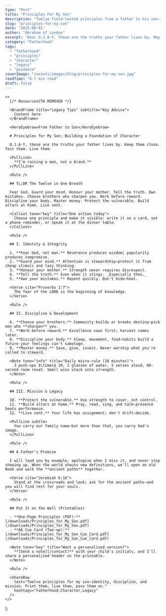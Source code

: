 ```yaml
---
type: "Post"
title: "Principles For My Son"
description: "Twelve field-tested principles from a father to his son—identity, discipline, and mission—shaped for daily practice at home."
slug: "principles-for-my-son"
date: "2025-08-01"
author: "Abraham of London"
excerpt: "Dear O.J.A-Y, these are the truths your father lives by. May they be a compass for your own journey."
category: "Fatherhood"
tags:
  - "fatherhood"
  - "principles"
  - "character"
  - "legacy"
  - "guidance"
coverImage: "/assets/images/blog/principles-for-my-son.jpg"
readTime: "6-7 min read"
draft: false
---
```


    <>
      {/* ResourcesCTA REMOVED */}
      
      <BrandFrame title="Legacy Tips" subtitle="Key Advice">
        Content here
      </BrandFrame>

      <HeroEyebrow>From Father to Son</HeroEyebrow>

      # Principles for My Son: Building a Foundation of Character

      O.J.A-Y, these are the truths your father lives by. Keep them close. Test them. Live them.

      <PullLine>
        **I'm raising a man, not a brand.**
      </PullLine>

      <Rule />

      ## TL;DR The Twelve in One Breath

      Fear God. Guard your mind. Honour your mother. Tell the truth. Own mistakes. Choose brothers who sharpen you. Work before reward. Discipline your body. Master money. Protect the vulnerable. Build altars at home. Live sent.

      <Callout tone="key" title="One action today">
        Choose one principle and make it visible: write it on a card, set a phone reminder, or speak it at the dinner table.
      </Callout>

      <Rule />

      ## I. Identity & Integrity

      1. **Fear God, not man.** Reverence produces wisdom; popularity produces compromise.
      2. **Guard your mind.** Attention is stewardship—protect it from cheap stimuli and lazy thinking.
      3. **Honour your mother.** Strength never requires disrespect.
      4. **Tell the truth.** Even when it stings. _Especially then._
      5. **Own your mistakes.** Repent quickly. Don't hide—heal.

      <Verse cite="Proverbs 1:7">
        The fear of the LORD is the beginning of knowledge.
      </Verse>

      <Rule />

      ## II. Discipline & Development

      6. **Choose your brothers.** Community builds or breaks destiny—pick men who **sharpen** you.
      7. **Work before reward.** Excellence sows first; harvest comes later.
      8. **Discipline your body.** Sleep, movement, food—habits build a future your feelings can't sabotage.
      9. **Master money.** Save, give, invest. Never worship what you're called to steward.

      <Note tone="info" title="Daily micro-rule (10 minutes)">
        3 push-ups $\times$ 10, 2 glasses of water, 5 verses aloud, 60-second room reset. Small wins stack into strength.
      </Note>

      <Rule />

      ## III. Mission & Legacy

      10. **Protect the vulnerable.** Use strength to cover, not control.
      11. **Build altars at home.** Pray, read, sing, and talk—presence beats performance.
      12. **Live sent.** Your life has assignment; don't drift—decide.

      <PullLine subtle>
        You carry our family name—but more than that, you carry God's image.
      </PullLine>

      <Rule />

      ## A Father's Promise

      I will lead you by example, apologise when I miss it, and never stop showing up. When the world shouts new definitions, we'll open an old Book and walk the **ancient paths** together.

      <Verse cite="Jeremiah 6:16">
        Stand at the crossroads and look; ask for the ancient paths—and you will find rest for your souls.
      </Verse>

      <Rule />

      ## Put It on the Wall (Printables)

      - **One-Page Principles (PDF):** [/downloads/Principles_for_My_Son.pdf](/downloads/Principles_for_My_Son.pdf)
      - **A6 Cue Card (Two-up):** [/downloads/Principles_for_My_Son_Cue_Card.pdf](/downloads/Principles_for_My_Son_Cue_Card.pdf)

      <Note tone="key" title="Want a personalised version?">
        **[Send a note](/contact)** with your child's initials, and I'll share a personalised header on the printable.
      </Note>

      <Rule />

      <ShareRow
        text="Twelve principles for my son—identity, discipline, and mission. Print them, live them, pass them on."
        hashtags="Fatherhood,Character,Legacy"
      />
    </>
  );


